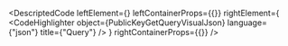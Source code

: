 
<DescriptedCode
  leftElement={<PublicKeyGetQueryDesc />}
  leftContainerProps={{}}
  rightElement={
    <CodeHighlighter
      object={PublicKeyGetQueryVisualJson}
      language={"json"}
      title={"Query"}
    />
  }
  rightContainerProps={{}}
/>
